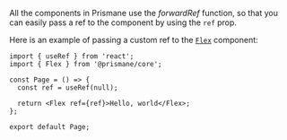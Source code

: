 All the components in Prismane use the _forwardRef_ function, so that you can easily pass a ref to the component by using the `ref` prop.

Here is an example of passing a custom ref to the [`Flex`](/docs/components/layout/flex) component:

```tsx
import { useRef } from 'react';
import { Flex } from '@prismane/core';

const Page = () => {
  const ref = useRef(null);

  return <Flex ref={ref}>Hello, world</Flex>;
};

export default Page;
```

